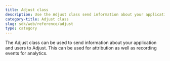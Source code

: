 ```yaml
---
title: Adjust class
description: Use the Adjust class send information about your application and users to Adjust
category-title: Adjust class
slug: sdk/web/reference/adjust
type: category
---
```


The Adjust class can be used to send information about your application and users to Adjust. This can be used for attribution as well as recording events for analytics.
